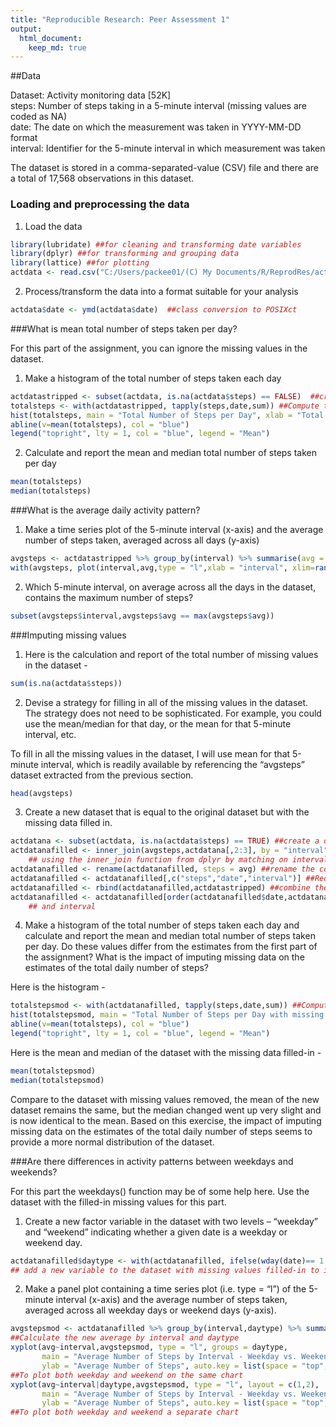 ```yaml
---
title: "Reproducible Research: Peer Assessment 1"
output: 
  html_document:
    keep_md: true
---
```

##Data  
  
Dataset: Activity monitoring data [52K]  
steps: Number of steps taking in a 5-minute interval (missing values are coded as NA)  
date: The date on which the measurement was taken in YYYY-MM-DD format  
interval: Identifier for the 5-minute interval in which measurement was taken   
  
The dataset is stored in a comma-separated-value (CSV) file and there are a total of 17,568 observations in this dataset.  
  
### Loading and preprocessing the data  
1. Load the data  

```r
library(lubridate) ##for cleaning and transforming date variables
library(dplyr) ##for transforming and grouping data
library(lattice) ##for plotting
actdata <- read.csv("C:/Users/packee01/(C) My Documents/R/ReprodRes/activity.csv")  ##load data
```


2. Process/transform the data into a format suitable for your analysis  
```r
actdata$date <- ymd(actdata$date)  ##class conversion to POSIXct
```
  
  
###What is mean total number of steps taken per day?  
  
For this part of the assignment, you can ignore the missing values in the dataset.  
  
1. Make a histogram of the total number of steps taken each day  

```r
actdatastripped <- subset(actdata, is.na(actdata$steps) == FALSE)  ##create a subset with NA removed
totalsteps <- with(actdatastripped, tapply(steps,date,sum)) ##Compute total steps for each date
hist(totalsteps, main = "Total Number of Steps per Day", xlab = "Total Steps", breaks = 10)
abline(v=mean(totalsteps), col = "blue")
legend("topright", lty = 1, col = "blue", legend = "Mean")

```

2. Calculate and report the mean and median total number of steps taken per day  

```r
mean(totalsteps)
median(totalsteps)
```


###What is the average daily activity pattern?  
  
1. Make a time series plot of the 5-minute interval (x-axis) and the average number of steps taken, averaged across all days (y-axis)  

```r
avgsteps <- actdatastripped %>% group_by(interval) %>% summarise(avg = mean(steps))
with(avgsteps, plot(interval,avg,type = "l",xlab = "interval", xlim=range(interval),ylab = "average number of steps"))
```

2. Which 5-minute interval, on average across all the days in the dataset, contains the maximum number of steps?  
```r
subset(avgsteps$interval,avgsteps$avg == max(avgsteps$avg))
```
  
  
###Imputing missing values  

1. Here is the calculation and report of the total number of missing values in the dataset -
```r
sum(is.na(actdata$steps))
```

2. Devise a strategy for filling in all of the missing values in the dataset. The strategy does not need to be sophisticated. For example, you could use the mean/median for that day, or the mean for that 5-minute interval, etc.

To fill in all the missing values in the dataset, I will use mean for that 5-minute interval, which is readily available by referencing the "avgsteps" dataset extracted from the previous section.

```r
head(avgsteps)
```

3. Create a new dataset that is equal to the original dataset but with the missing data filled in.

```r
actdatana <- subset(actdata, is.na(actdata$steps) == TRUE) ##create a dataset of only missing values
actdatanafilled <- inner_join(avgsteps,actdatana[,2:3], by = "interval")  ##combine the actdatana and avgsteps dataset
    ## using the inner_join function from dplyr by matching on interval, and exclude the NA value from actdatana
actdatanafilled <- rename(actdatanafilled, steps = avg) ##rename the column
actdatanafilled <- actdatanafilled[,c("steps","date","interval")] ##Reorder the columns to match actdatastripped
actdatanafilled <- rbind(actdatanafilled,actdatastripped) ##combine the NA-only and NA-removed dataset
actdatanafilled <- actdatanafilled[order(actdatanafilled$date,actdatanafilled$interval),] ##reorder the dataset by date
    ## and interval
```

4. Make a histogram of the total number of steps taken each day and calculate and report the mean and median total number of steps taken per day. Do these values differ from the estimates from the first part of the assignment? What is the impact of imputing missing data on the estimates of the total daily number of steps?

Here is the histogram - 
    
```r
totalstepsmod <- with(actdatanafilled, tapply(steps,date,sum)) ##Compute total steps for each date
hist(totalstepsmod, main = "Total Number of Steps per Day with missing values filled-in", xlab = "Total Steps", breaks = 10)
abline(v=mean(totalsteps), col = "blue")
legend("topright", lty = 1, col = "blue", legend = "Mean")
```


Here is the mean and median of the dataset with the missing data filled-in - 

```r
mean(totalstepsmod)
median(totalstepsmod)
```

Compare to the dataset with missing values removed, the mean of the new dataset remains the same, but the median changed went up very slight and is now identical to the mean. Based on this exercise, the impact of imputing missing data on the estimates of the total daily number of steps seems to provide a more normal distribution of the dataset.


###Are there differences in activity patterns between weekdays and weekends?  

For this part the weekdays() function may be of some help here. Use the dataset with the filled-in missing values for this part.  

1. Create a new factor variable in the dataset with two levels -- "weekday" and "weekend" indicating whether a given date is a weekday or weekend day.

```r
actdatanafilled$daytype <- with(actdatanafilled, ifelse(wday(date)== 1 | wday(date) == 7,"Weekend","Weekday"))
## add a new variable to the dataset with missing values filled-in to indicate weekend vs. weekday
```

2. Make a panel plot containing a time series plot (i.e. type = "l") of the 5-minute interval (x-axis) and the average number of steps taken, averaged across all weekday days or weekend days (y-axis). 

```r
avgstepsmod <- actdatanafilled %>% group_by(interval,daytype) %>% summarise(avg = mean(steps)) 
##Calculate the new average by interval and daytype
xyplot(avg~interval,avgstepsmod, type = "l", groups = daytype, 
       main = "Average Number of Steps by Interval - Weekday vs. Weekend", 
       ylab = "Average Number of Steps", auto.key = list(space = "top",points = FALSE, lines = TRUE)) 
##To plot both weekday and weekend on the same chart
xyplot(avg~interval|daytype,avgstepsmod, type = "l", layout = c(1,2),
       main = "Average Number of Steps by Interval - Weekday vs. Weekend", 
       ylab = "Average Number of Steps", auto.key = list(space = "top",points = FALSE, lines = TRUE))
##To plot both weekday and weekend a separate chart
```
